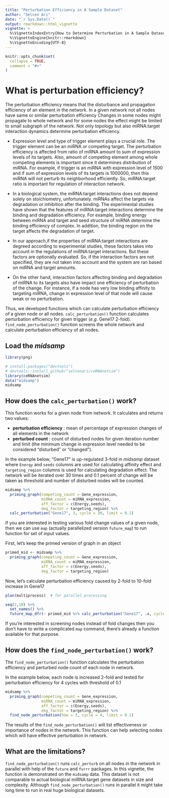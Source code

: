 ```yaml
---
title: "Perturbation Efficiency in A Sample Dataset"
author: "Selcen Ari"
date: "`r Sys.Date()`"
output: rmarkdown::html_vignette
vignette: >
  %\VignetteIndexEntry{How to Determine Perturbation in A Sample Dataset}
  %\VignetteEngine{knitr::rmarkdown}
  %\VignetteEncoding{UTF-8}
---
```


```r
knitr::opts_chunk$set(
  collapse = TRUE,
  comment = "#>"
)
```

# What is perturbation efficiency?

The perturbation efficiency means that the disturbance and propagation efficiency of an element in the network. In a given network not all nodes have same or similar perturbation efficiency Changes in some nodes might propagate to whole network and for some nodes the effect might be limited to small subgraph of the network. Not only topology but also miRNA:target interaction dynamics determine perturbation efficiency.

- Expression level and type of trigger element plays a crucial role. The trigger element can be an miRNA or competing target. The perturbation efficiency is affected from ratio of miRNA amount to sum of expression levels of its targets. Also, amount of competing element among whole competing elements is important since it determines distribution of miRNA. For example, if trigger is an miRNA with expression level of 1500 and if sum of expression levels of its targets is 1000000, then this miRNA will not perturb its neighborhood efficiently. So, miRNA:target ratio is important for regulation of interaction network.

- In a biological system, the miRNA:target interactions does not depend solely on stoichiometry, unfortunately. miRNAs affect the targets via degradation or inhibition after the binding. The experimental studies have shown that the features of miRNA:target interactions determine the binding and degradation efficiency. For example, binding energy between miRNA and target and seed structure of miRNA determine the binding efficiency of complex. In addition, the binding region on the target affects the degradation of target. 

- In our approach,if the properties of miRNA:target interactions are degreed according to experimental studies, these factors takes into account in the regulations of miRNA:target interactions. But these factors are optionally evaluated. So, if the interaction factors are not specified, they are not taken into account and the system are ran based on miRNA and target amounts. <!-- #TODO we can remove this item, does not explain factors effecting perturbation. also kind of reduntant with previous item -->

- On the other hand, interaction factors affecting binding and degradation of miRNA to its targets also have impact one efficiency of perturbation of the change. For instance, if a node has very low binding affinity to targeting miRNA, change in expression level of that node will cause weak or no perturbation.

Thus, we developed functions which can calculate perturbation efficiency of a given node or all nodes. `calc_perturbation()` function calculates perturbation efficiency for given trigger (*e.g.* Gene17 2-fold). `find_node_perturbation()` function screens the whole network and calculate perturbation efficiency of all nodes.




## Load the *midsamp*

```r
library(png)
```

```r
# install.packages("devtools")
# devtools::install_github("selcenari/ceRNAnetsim")
library(ceRNAnetsim)
data("midsamp")
midsamp
```

## How does the `calc_perturbation()` work?

This function works for a given node from network. It calculates and returns two values:

* **perturbation efficiency** : mean of percentage of expression changes of all elements in the network 
* **perturbed count** : count of disturbed nodes for given iteration number and limit (the minimum change in expression level needed to be considered "disturbed" or "changed"). 

In the example below, "Gene17" is up-regulated 3-fold in *midsamp* dataset where `Energy` and `seeds` columns are used for calculating affinity effect and `targeting_region` columns is used for calculating degradation effect. The network will be iterated over 30 times and 0.1 percent of change will be taken as threshold <!-- #TODO below you said: "The `limit` symbolizes the percentage of minimum change of node expressions." you mean for single node, right? --> and number of disturbed nodes will be counted.

```r
midsamp %>%
  priming_graph(competing_count = Gene_expression, 
                miRNA_count = miRNA_expression,
                aff_factor = c(Energy,seeds), 
                deg_factor = targeting_region) %>%
  calc_perturbation("Gene17", 3, cycle = 30, limit = 0.1)
```

If you are interested in testing various fold change values of a given node, then we can use `map` (actually parallelized version `future_map`) to run function for set of input values.

First, let's keep the primed version of graph in an object

```r
primed_mid <- midsamp %>%
  priming_graph(competing_count = Gene_expression, 
                miRNA_count = miRNA_expression,
                aff_factor = c(Energy,seeds), 
                deg_factor = targeting_region)
```

Now, let's calculate perturbation efficiency caused by 2-fold to 10-fold increase in Gene17

```r
plan(multiprocess)  # for parallel processing

seq(2,10) %>%
  set_names() %>% 
  future_map_dfr(~ primed_mid %>% calc_perturbation("Gene17", .x, cycle = 30, limit = 0.1), .id="fold_change")
```

If you're interested in screening nodes instead of fold changes then you don't have to write a complicated `map` command, there's already a function available for that purpose.

## How does the `find_node_perturbation()` work?

The `find_node_perturbation()` function calculates the perturbation efficiency and perturbed node count of each node in network. 

In the example below, each node is increased 2-fold and tested for perturbation efficiency for 4 cycles with threshold of 0.1

```r
midsamp %>%
  priming_graph(competing_count = Gene_expression,
                miRNA_count = miRNA_expression,
                aff_factor = c(Energy,seeds),
                deg_factor = targeting_region) %>%
  find_node_perturbation(how = 3, cycle = 4, limit = 0.1)
```

The results of the `find_node_perturbation()` will list effectiveness or importance of nodes in the network. This function can help selecting nodes which will have effective perturbation in network.

## What are the limitations?

`find_node_perturbation()` runs `calc_perturb` on all nodes in the network in parallel with help of the `future` and `furrr` packages. In this vignette, the function is demonstrated on the `midsamp` data. This dataset is not comparable to actual biological miRNA:target gene datasets in size and complexity. Although `find_node_perturbation()` runs in parallel it might take long time to run in real huge biological datasets.
